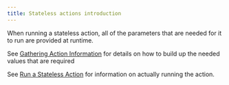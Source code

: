 ```yaml
---
title: Stateless actions introduction
---
```


When running a stateless action, all of the parameters that are needed for it to run are provided at runtime.

See [Gathering Action Information](/ai-actions/how-tos/action-info/introduction) for details on how to build up the needed values that are required

See [Run a Stateless Action](/ai-actions/how-tos/stateless/run-stateless-action) for information on actually running the action.